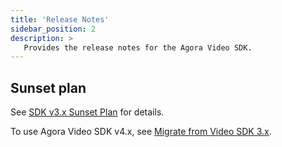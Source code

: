 ```yaml
---
title: 'Release Notes'
sidebar_position: 2
description: >
   Provides the release notes for the Agora Video SDK.
---
```




## Sunset plan

See [SDK v3.x Sunset Plan](sdk-sunset-plan) for details.

To use Agora Video SDK v4.x, see [Migrate from Video SDK 3.x](/en/video-calling/develop/migration-guide).

<ReleaseNote PRODUCT="Video Calling" CLIENT="app" PATH="video-calling" />

